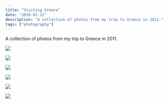 ```yaml
---
title: "Visiting Greece"
date: "2018-01-12"
description: "A collection of photos from my trip to Greece in 2011."
tags: ["photography"]
---
```


A collection of photos from my trip to Greece in 2011.

<Img
  src="/images/posts/poseidon.jpeg"
  width={2154}
  height={1632}
  caption="Temple of Poseidon"
/>

<Img
  src="/images/posts/mycenae.jpeg"
  width={2154}
  height={1632}
  caption="Mycenae"
/>

<Img
  src="/images/posts/parthenon.jpg"
  width={2154}
  height={1632}
  caption="Parthenon (Athens)"
/>

<Img
  src="/images/posts/apollo.jpg"
  width={2154}
  height={1632}
  caption="Temple of Apollo in Delfoi"
/>

<Img
  src="/images/posts/meteora.jpg"
  width={2154}
  height={1632}
  caption="Meteora"
/>

<Img
  src="/images/posts/adriatic.jpg"
  width={2154}
  height={1632}
  caption="Adriatic Sea"
/>
